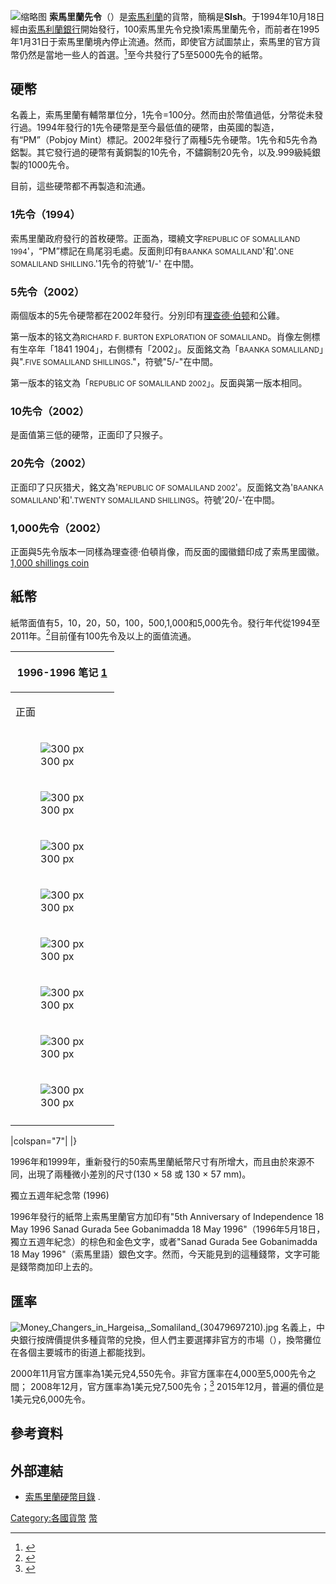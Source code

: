 {{noteTA
|T=zh-cn:索马里兰先令; zh-tw:索馬利蘭先令; zh-hk:索馬里蘭先令;
|G1=Country
}}
{{Infobox Currency
| currency_name_in_local = شلن صوماليلاندي <small>{{ar icon}}</small><br/>Soomaaliland shilin <small>{{so icon}}</small>| 
| image_1 =Somaliland Shillings.jpg
| image_title_1 = 
| image_2 =
| image_title_2 = 5000先令
| iso_code = 無
| unofficial = SLS
| using_countries = ''{{flag|Somaliland}}''
| symbol = Sl. Sh.
| used_coins = 1, 5, 10, 20 先令
| coin_article = 
| used_banknotes = 5, 10, 20, 50, 100, 500, 1000, 5000 先令<ref>[http://banknotenews.com/files35238be8c45cf01ce359b954f6e43814-1935.php Somaliland new 1,000- and 5,000-shilling notes confirmed] {{webarchive|url=http://archive.wikiwix.com/cache/20120121221015/http://banknotenews.com/files35238be8c45cf01ce359b954f6e43814-1935.php |date=2012-01-21 }} BanknoteNews.com. Retrieved 2012-01-19.</ref>
| banknote_article = 
| issuing_authority = [[索馬利蘭銀行|索馬利蘭銀行]]
| issuing_authority_website = www.somalilandgov.com/bank.htm
}}
[[File:500_Somaliland_Shillings_notes.jpg|缩略图]]
'''索馬里蘭先令'''（{{Lang-en|'''Somaliland shilling'''}}）是[[索馬利蘭|索馬利蘭]]的貨幣，簡稱是'''Slsh'''。于1994年10月18日經由[[索馬利蘭銀行|索馬利蘭銀行]]開始發行，100索馬里先令兌換1索馬里蘭先令，而前者在1995年1月31日于索馬里蘭境內停止流通。然而，即使官方試圖禁止，索馬里的官方貨幣仍然是當地一些人的首選。<ref name="Tfstris">{{Cite web |url=http://www.hiiraan.com/op2/2009/aug/time_for_somaliland_to_rethink_its_strategy.aspx |title=Time for Somaliland to Rethink its Strategy |access-date=2017-09-14 |archive-date=2017-09-14 |archive-url=https://web.archive.org/web/20170914215741/https://www.hiiraan.com/op2/2009/aug/time_for_somaliland_to_rethink_its_strategy.aspx |dead-url=no }}</ref>至今共發行了5至5000先令的紙幣。

== 硬幣 ==
名義上，索馬里蘭有輔幣單位分，1先令=100分。然而由於幣值過低，分幣從未發行過。1994年發行的1先令硬幣是至今最低值的硬幣，由英國的{{le|普喬伊造幣廠|Pobjoy Mint}}製造，有“PM”（Pobjoy Mint）標記。2002年發行了兩種5先令硬幣。1先令和5先令為鋁製。其它發行過的硬幣有黃銅製的10先令，不鏽鋼制20先令，以及.999級純銀製的1000先令。

目前，這些硬幣都不再製造和流通。

=== 1先令（1994） ===
索馬里蘭政府發行的首枚硬幣。正面為{{le|索馬里鴿|Somali_pigeon}}，環繞文字<small>REPUBLIC OF SOMALILAND 1994</small>'，“PM”標記在鳥尾羽毛處。反面則印有<small>BAANKA SOMALILAND</small>'和'.<small>ONE SOMALILAND SHILLING</small>.'1先令的符號'1/-' 在中間。

=== 5先令（2002） ===
兩個版本的5先令硬幣都在2002年發行。分別印有[[理查德·弗朗西斯·伯顿|理查德·伯顿]]和公雞。

第一版本的铭文為<small>RICHARD F. BURTON EXPLORATION OF SOMALILAND</small>。肖像左側標有生卒年「1841 1904」，右側標有「2002」。反面銘文為「<small>BAANKA SOMALILAND</small>」與".<small>FIVE SOMALILAND SHILLINGS</small>."，符號"5/-"在中間。

第一版本的铭文為「<small>REPUBLIC OF SOMALILAND 2002</small>」。反面與第一版本相同。

=== 10先令（2002） ===
是面值第三低的硬幣，正面印了只猴子。

=== 20先令（2002） ===
正面印了只灰猎犬，銘文為'<small>REPUBLIC OF SOMALILAND 2002</small>'。反面銘文為'<small>BAANKA SOMALILAND</small>'和'.<small>TWENTY SOMALILAND SHILLINGS</small>。符號'20/-'在中間。

=== 1,000先令（2002） ===
正面與5先令版本一同樣為理查德·伯頓肖像，而反面的國徽錯印成了索馬里國徽。[http://worldcoingallery.com/countries/nmc/163-2.jpg 1,000 shillings coin] {{Wayback|url=http://worldcoingallery.com/countries/nmc/163-2.jpg |date=20180709233601 }}

== 紙幣 ==
紙幣面值有5，10，20，50，100，500,1,000和5,000先令。發行年代從1994至2011年。<ref>{{cite book | last1 = Linzmayer | first1 = Owen | title = The Banknote Book | chapter = Somaliland | publisher = www.BanknoteNews.com | year = 2012 | location = San Francisco, CA | url = http://www.banknotebook.com | access-date = 2022-03-25 | archive-date = 2015-09-23 | archive-url = https://web.archive.org/web/20150923031410/http://www.banknotebook.com/ | dead-url = no }}</ref>目前僅有100先令及以上的面值流通。

{|class="wikitable" style="font-size: 90%"
!colspan="7"|1996-1996 笔记 [https://colnect.com/en/banknotes/series/country/251-Somaliland]
|-
!正面!! 逆转 !! 值 !! Main 主色 !! 正面 !! 逆转 !! 签发日期
|-
| [[File:5_Somaliland_Shillings_back.jpg|300 px]]
| [[File:5_Somaliland_Shillings.jpg|300 px]]
| 5索马里兰先令
| 绿色
|rowspan=4|哈爾格薩附近的[[Naasa_Hablood|Naasa Hablood]]山前的駱駝商隊
|rowspan=4|古德里卡”（议会，后来的最高法院大楼，哈尔格萨），库杜
|rowspan=1|1994
|-
| [[File:10_Somaliland_Shillings_back.jpg|300 px]]
| [[File:10_Somaliland_Shillings.jpg|300 px]]
| 10索马里兰先令
| 紫色
|rowspan=2|1994, 1996
|-
| [[File:20_Somaliland_Shillings_back.jpg|300 px]]
| [[File:20_Somaliland_Shillings.jpg|300 px]]
| 20索马里兰先令
| 棕色
|-
| [[File:50_Somaliland_Shillings_back.jpg|300 px]]
| [[File:50_Somaliland_Shillings.jpg|300 px]]
| 50索马里兰先令
| 蓝色
| Goodirka”（议会，后来的最高法院大楼，[[Hargeisa|Hargeisa]]），[[kudu|kudu]]
|rowspan=1|1996, 1996, 1999
|-
| [[File:100_Somaliland_Shillings_back.jpg|300 px]]
| [[File:100_Somaliland_Shillings.jpg|300 px]]
| 100索马里兰先令
| 卡其绿色
|rowspan="4"| [[Hargeisa|Hargeisa]]中的[[Somaliland银行|Somaliland银行]]
|rowspan="3"| [[Berbera|Berbera码头]]和[[山羊|索马里绵羊和山羊]]群
|rowspan=2|1994, 1996, 1999, 2002, 2005, 2006, 2008, 2011
|-
| [[File:500_Somaliland_Shillings_back.jpg|300 px]]
| [[File:500_Somaliland_Shillings.jpg|300 px]]
| 500索马里兰先令
| 蓝色
|-
| [[File:1000_Somaliland_Shillings_back.jpg|300 px]]
| [[File:1000_Somaliland_Shillings.jpg|300 px]]
| 1000索马里兰先令
| 红
|rowspan=1|2011, 2012, 2014, 2015
|-
| [[File:5000_Somaliland_Shillings_back.jpg|300 px]]
| [[File:5000_Somaliland_Shillings.jpg|300 px]]
| 5000索马里兰先令
| 绿色
| 三只骆驼和三只山羊觅食
| 2011、2012、2015
|-
|}
|colspan="7"|{{Standard banknote table notice|standard_scale=Y}}
|}

1996年和1999年，重新發行的50索馬里蘭紙幣尺寸有所增大，而且由於來源不同，出現了兩種微小差別的尺寸(130 × 58 或 130 × 57 mm)。

;獨立五週年紀念幣 (1996)
1996年發行的紙幣上索馬里蘭官方加印有"5th Anniversary of Independence 18 May 1996 Sanad Gurada 5ee Gobanimadda 18 May 1996"（1996年5月18日，獨立五週年紀念）的棕色和金色文字，或者"Sanad Gurada 5ee Gobanimadda 18 May 1996"（索馬里語）銀色文字。然而，今天能見到的這種錢幣，文字可能是錢幣商加印上去的。

==匯率==
[[File:Money_Changers_in_Hargeisa,_Somaliland_(30479697210).jpg|thumb]]
名義上，中央銀行按牌價提供多種貨幣的兌換，但人們主要選擇非官方的市場（{{le|hawala}}），換幣攤位在各個主要城市的街道上都能找到。

2000年11月官方匯率為1美元兌4,550先令。非官方匯率在4,000至5,000先令之間；
2008年12月，官方匯率為1美元兌7,500先令；<ref>{{cite web |url=http://www.somalilandgov.com/cprofile.htm |title=存档副本 |accessdate=2005-12-02 |deadurl=yes |archiveurl=https://www.webcitation.org/65OZMIcYr?url=http://www.somalilandgov.com/cprofile.htm |archivedate=2012-02-12 }}</ref>
2015年12月，普遍的價位是1美元兌6,000先令。

==參考資料==
{{Reflist}}

==外部連結==
* [http://allnumis.com/coins-catalog/somaliland/period/republic-1991-2010 索馬里蘭硬幣目錄] {{Wayback|url=http://allnumis.com/coins-catalog/somaliland/period/republic-1991-2010 |date=20110903191432 }}.

{{n-start}}
{{n-before|currency=[[索馬里先令|索馬里先令]]|reason=事實上獨立|ratio=1索馬里蘭先令=100索馬里先令=1/50美金}}
{{n-currency|location=[[索馬里蘭|索馬里蘭]]|start=1994|note=索馬里蘭非國際廣泛承認國家}}
{{n-after}}
{{n-end}}
[[Category:各國貨幣|Category:各國貨幣]]
[[Category:索馬利蘭|幣]]

{{Currencies of Africa}}